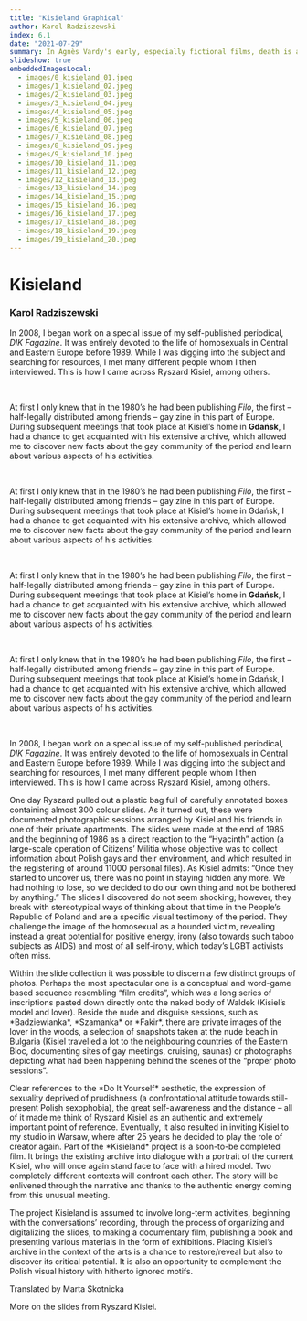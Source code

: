 ```yaml
---
title: "Kisieland Graphical"
author: Karol Radziszewski
index: 6.1
date: "2021-07-29"
summary: In Agnès Vardy's early, especially fictional films, death is an existential scandal for the protagonists - it comes out of nowhere, it is absurd, devoid of any sense and justification in a world where beauty and love are synonyms of life. Death appears to be something unthinkable or unimaginable in the strict sense, even if the protagonists have to - or only seemingly - confront it in an individual experience. In Szczęście (Le bonheur, 1965), the death (perhaps suicide) of one of the main characters is the only moment in which the intentionally artificial, overly cheerful and carefree tone of the film is briefly suspended - we see the corpse of a young, beautiful woman whose passing allows us to realize a male fantasy about the almost painless replacement of one woman by another, a wife by a mistress. Thus, dying is not a problem here, at best it deprives the survivors of the problem.
slideshow: true
embeddedImagesLocal:
  - images/0_kisieland_01.jpeg
  - images/1_kisieland_02.jpeg
  - images/2_kisieland_03.jpeg
  - images/3_kisieland_04.jpeg
  - images/4_kisieland_05.jpeg
  - images/5_kisieland_06.jpeg
  - images/6_kisieland_07.jpeg
  - images/7_kisieland_08.jpeg
  - images/8_kisieland_09.jpeg
  - images/9_kisieland_10.jpeg
  - images/10_kisieland_11.jpeg
  - images/11_kisieland_12.jpeg
  - images/12_kisieland_13.jpeg
  - images/13_kisieland_14.jpeg
  - images/14_kisieland_15.jpeg
  - images/15_kisieland_16.jpeg
  - images/16_kisieland_17.jpeg
  - images/17_kisieland_18.jpeg
  - images/18_kisieland_19.jpeg
  - images/19_kisieland_20.jpeg
---
```


<TitleSlide>

# Kisieland

### Karol Radziszewski

</TitleSlide>

<FullscreenImageSlide image={props.localImages[0]} />

<TextSlide>

In 2008, I began work on a special issue of my self-published periodical, _DIK
Fagazine_. It was entirely devoted to the life of homosexuals in Central and
Eastern Europe before 1989. While I was digging into the subject and searching
for resources, I met many different people whom I then interviewed. This is
how I came across Ryszard Kisiel, among others.

<br />

At first I only knew that in the 1980’s he had been publishing _Filo_, the
first – half-legally distributed among friends – gay zine in this part of
Europe. During subsequent meetings that took place at Kisiel’s home in **Gdańsk**,
I had a chance to get acquainted with his extensive archive, which allowed me
to discover new facts about the gay community of the period and learn about
various aspects of his activities.

<br />

At first I only knew that in the 1980’s he had been publishing _Filo_, the
first – half-legally distributed among friends – gay zine in this part of
Europe. During subsequent meetings that took place at Kisiel’s home in Gdańsk,
I had a chance to get acquainted with his extensive archive, which allowed me
to discover new facts about the gay community of the period and learn about
various aspects of his activities.

<br />

At first I only knew that in the 1980’s he had been publishing _Filo_, the
first – half-legally distributed among friends – gay zine in this part of
Europe. During subsequent meetings that took place at Kisiel’s home in **Gdańsk**,
I had a chance to get acquainted with his extensive archive, which allowed me
to discover new facts about the gay community of the period and learn about
various aspects of his activities.

<br />

At first I only knew that in the 1980’s he had been publishing _Filo_, the
first – half-legally distributed among friends – gay zine in this part of
Europe. During subsequent meetings that took place at Kisiel’s home in Gdańsk,
I had a chance to get acquainted with his extensive archive, which allowed me
to discover new facts about the gay community of the period and learn about
various aspects of his activities.

<br />

In 2008, I began work on a special issue of my self-published periodical, _DIK
Fagazine_. It was entirely devoted to the life of homosexuals in Central and
Eastern Europe before 1989. While I was digging into the subject and searching
for resources, I met many different people whom I then interviewed. This is
how I came across Ryszard Kisiel, among others.

</TextSlide>

<TextSlide>
  One day Ryszard pulled out a plastic bag full of carefully annotated boxes
  containing almost 300 colour slides. As it turned out, these were documented
  photographic sessions arranged by Kisiel and his friends in one of their
  private apartments. The slides were made at the end of 1985 and the beginning
  of 1986 as a direct reaction to the “Hyacinth” action (a large-scale operation
  of Citizens’ Militia whose objective was to collect information about Polish
  gays and their environment, and which resulted in the registering of around
  11000 personal files). As Kisiel admits: “Once they started to uncover us,
  there was no point in staying hidden any more. We had nothing to lose, so we
  decided to do our own thing and not be bothered by anything.”
</TextSlide>

<VerticalSlides>
  <FullscreenImageSlide image={props.localImages[1]} />
  <FullscreenImageSlide image={props.localImages[2]} />
  <FullscreenImageSlide image={props.localImages[3]} />
</VerticalSlides>

<TextSlide>
  The slides I discovered do not seem shocking; however, they break with
  stereotypical ways of thinking about that time in the People’s Republic of
  Poland and are a specific visual testimony of the period. They challenge the
  image of the homosexual as a hounded victim, revealing instead a great
  potential for positive energy, irony (also towards such taboo subjects as
  AIDS) and most of all self-irony, which today’s LGBT activists often miss.
</TextSlide>

<CenterImageSlide
  image={props.localImages[5]}
  caption="Slides from the archive of Ryszard Kisiel"
/>

<TextSlide>
  Within the slide collection it was possible to discern a few distinct groups
  of photos. Perhaps the most spectacular one is a conceptual and word-game
  based sequence resembling “film credits”, which was a long series of
  inscriptions pasted down directly onto the naked body of Waldek (Kisiel’s
  model and lover). Beside the nude and disguise sessions, such as
  *Badziewianka*, *Szamanka* or *Fakir*, there are private images of the lover
  in the woods, a selection of snapshots taken at the nude beach in Bulgaria
  (Kisiel travelled a lot to the neighbouring countries of the Eastern Bloc,
  documenting sites of gay meetings, cruising, saunas) or photographs depicting
  what had been happening behind the scenes of the “proper photo sessions”.
</TextSlide>

<VerticalSlides>
  <CenterImageSlide
    image={props.localImages[6]}
    caption="Slides from the archive of Ryszard Kisiel"
    extendedCaption="Woah this is a caption"
  />
  <CenterImageSlide
    image={props.localImages[1]}
    caption="możliwy opis zdjęcia zawierające takie informacje jak tytuł, nazwisko autora itp."
    extendedCaption="Woah this is a caption"
  />
  <CenterImageSlide image={props.localImages[7]} />
  <CenterImageSlide image={props.localImages[8]} />
  <CenterImageSlide image={props.localImages[9]} />
  <CenterImageSlide image={props.localImages[10]} />
</VerticalSlides>

<FullscreenImageSlide
  image={props.localImages[4]}
  caption="możliwy opis zdjęcia zawierające takie informacje jak tytuł, nazwisko autora itp."
  extendedCaption="Woah this is a caption"
/>

<TextSlide>
  Clear references to the *Do It Yourself* aesthetic, the expression of
  sexuality deprived of prudishness (a confrontational attitude towards
  still-present Polish sexophobia), the great self-awareness and the distance –
  all of it made me think of Ryszard Kisiel as an authentic and extremely
  important point of reference. Eventually, it also resulted in inviting Kisiel
  to my studio in Warsaw, where after 25 years he decided to play the role of
  creator again. Part of the *Kisieland* project is a soon-to-be completed film.
  It brings the existing archive into dialogue with a portrait of the current
  Kisiel, who will once again stand face to face with a hired model. Two
  completely different contexts will confront each other. The story will be
  enlivened through the narrative and thanks to the authentic energy coming from
  this unusual meeting.
</TextSlide>

<TwoImageSlide image1={props.localImages[12]} image2={props.localImages[13]} />

<TextSlide>

The project Kisieland is assumed to involve long-term activities, beginning with the conversations’ recording, through the process of organizing and digitalizing the slides, to making a documentary film, publishing a book and presenting various materials in the form of exhibitions. Placing Kisiel’s archive in the context of the arts is a chance to restore/reveal but also to discover its critical potential. It is also an opportunity to complement the Polish visual history with hitherto ignored motifs.

Translated by Marta Skotnicka

</TextSlide>

<VerticalSlides>
  <CenterImageSlide
    image={props.localImages[12]}
    caption="Slides from the archive of Ryszard Kisiel"
  >
    More on the slides from Ryszard Kisiel.
  </CenterImageSlide>
  <CenterImageSlide
    image={props.localImages[13]}
    caption="Slides from the archive of Ryszard Kisiel"
  />
  <CenterImageSlide
    image={props.localImages[14]}
    caption="Slides from the archive of Ryszard Kisiel"
  />
  <CenterImageSlide
    image={props.localImages[15]}
    caption="Slides from the archive of Ryszard Kisiel"
  />
  <CenterImageSlide
    image={props.localImages[16]}
    caption="Slides from the archive of Ryszard Kisiel"
  />
  <CenterImageSlide
    image={props.localImages[17]}
    caption="Slides from the archive of Ryszard Kisiel"
  />
</VerticalSlides>

<TwoImageSlide image1={props.localImages[11]} image2={props.localImages[18]} />
